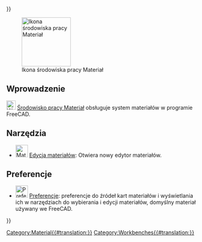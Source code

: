 <languages/>
{{UnfinishedDocu{{#translation:}}}}

{{Docnav/pl
|[[Inspection_Workbench/pl|środowisko pracy Inspekcja]]
|[[Mesh_Workbench/pl|środowisko pracy Siatka]]
|IconL=Workbench_Inspection.svg
|IconR=Workbench_Mesh.svg
}}

[[Image:Workbench_Material.svg|thumb|128px|Ikona środowiska pracy Materiał]]

<span id="Introduction"></span>
==Wprowadzenie==

{{Version/pl|1.0}}

[[Image:Workbench_Material.svg|24px]] [[Material_Workbench/pl|Środowisko pracy Materiał]] obsługuje system materiałów w programie FreeCAD.

<span id="Tools"></span>
==Narzędzia==

* [[Image:Material_Edit.svg|32px]] [[Material_Edit/pl|Edycja materiałów]]: Otwiera nowy edytor materiałów. 

<span id="Preferences"></span>
== Preferencje ==

* [[File:Preferences-material.svg|32px]] [[Material_Preferences/pl|Preferencje]]: preferencje do źródeł kart materiałów i wyświetlania ich w narzędziach do wybierania i edycji materiałów, domyślny materiał używany we FreeCAD.


{{Docnav/pl
|[[Inspection_Workbench/pl|środowisko pracy Inspekcja]]
|[[Mesh_Workbench/pl|środowisko pracy Siatka]]
|IconL=Workbench_Inspection.svg
|IconR=Workbench_Mesh.svg
}}

[[Category:Material{{#translation:}}]]
{{Userdocnavi{{#translation:}}}}
[[Category:Workbenches{{#translation:}}]]